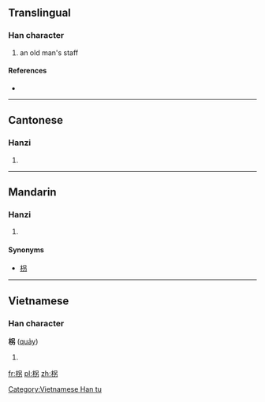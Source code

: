 ==Translingual==

===Han character===
{{Han char|rn=75|rad=木|as=05|sn=9|four=4692<sub>7</sub>|canj=木口大尸 (DRKS)}}

# an old man's staff

====References====
* {{Han ref|kx=0517.080|dkj=14584|hdz=21184.010|uh=67FA|ud=26618|bh=CF5E|bd=53086}}

----

==Cantonese==

===Hanzi===
{{yue-hanzi|jyut=|y=gwaai2}}

# {{defn|lang=yue|sort=木05}}

----

==Mandarin==

===Hanzi===
{{cmn-hanzi|pin=[[guǎi]] ([[guai3]])|wg=kuai<sup>3</sup>}}

# {{defn|lang=cmn|sort=木05}}

====Synonyms====
* [[枴]]

----

==Vietnamese==

===Han character===
'''柺''' ([[quảy]])

# {{defn|vi}}

[[Category:Vietnamese Han tu]]

[[fr:柺]]
[[pl:柺]]
[[zh:柺]]